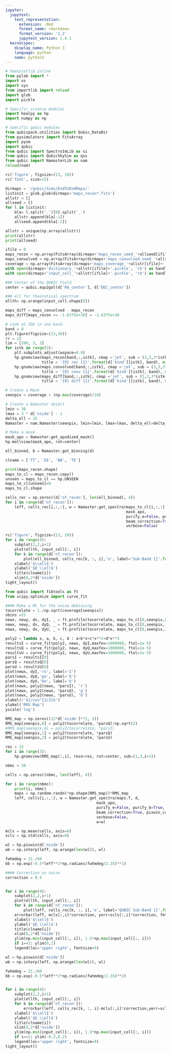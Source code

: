 ```yaml
---
jupyter:
  jupytext:
    text_representation:
      extension: .Rmd
      format_name: rmarkdown
      format_version: '1.2'
      jupytext_version: 1.4.1
  kernelspec:
    display_name: Python 3
    language: python
    name: python3
---
```


```python
# %matplotlib inline
from pylab import *
import os
import sys
from importlib import reload
import glob
import pickle

# Specific science modules
import healpy as hp
import numpy as np

# Specific qubic modules
from qubicpack.utilities import Qubic_DataDir
from pysimulators import FitsArray
import pysm
import qubic
from qubic import SpectroImLib as si
from qubic import QubicSkySim as qss
from qubic import NamasterLib as nam
reload(nam)

rc('figure', figsize=(13, 10))
rc('font', size=15)
```

```python
dirmaps = '/qubic/Sims/EndToEndMaps/'
listinit = glob.glob(dirmaps+'maps_recon*.fits')
allstr = []
allseed = []
for l in listinit:
    bla= l.split('.')[0].split('_')
    allstr.append(bla[-1])
    allseed.append(bla[-2])

allstr = unique(np.array(allstr))
print(allstr)
print(allseed)
```

```python
ifile = 0
maps_recon = np.array(FitsArray(dirmaps+'maps_recon_seed_'+allseed[ifile]+'_'+allstr[ifile]+'.fits'))
maps_convolved = np.array(FitsArray(dirmaps+'maps_convolved_seed_'+allseed[ifile]+'_'+allstr[ifile]+'.fits'))
coverage = np.array(FitsArray(dirmaps+'maps_coverage_'+allstr[ifile]+'.fits'))
with open(dirmaps+'dictionary_'+allstr[ifile]+'.pickle', 'rb') as handle: d = pickle.load(handle)
with open(dirmaps+'input_cell_'+allstr[ifile]+'.pickle', 'rb') as handle: input_cell = pickle.load(handle)

### Center of the QUBIC Field
center = qubic.equ2gal(d['RA_center'], d['DEC_center'])

### ell for theoretical spectrum
ellth= np.arange(input_cell.shape[0])
```

```python
maps_diff = maps_convolved - maps_recon
maps_diff[maps_recon == -1.6375e+30] = -1.6375e+30

# Look at IQU in one band
band = 0
plt.figure(figsize=(13,10))
rr = 15
lim = [200, 3, 3]
for istk in range(3):
    plt.subplots_adjust(wspace=0.9)
    hp.gnomview(maps_recon[band,:,istk], cmap ='jet', sub = (3,3,3*istk+1), rot=center, reso=rr, 
                title = '{0} rec {1}'.format(d['kind'][istk], band), min=-lim[istk], max=lim[istk])
    hp.gnomview(maps_convolved[band,:,istk], cmap ='jet', sub = (3,3,3*istk+2), rot=center, reso=rr, 
                title = '{0} conv {1}'.format(d['kind'][istk], band), min=-lim[istk], max=lim[istk])
    hp.gnomview(maps_diff[band,:,istk], cmap ='jet', sub = (3,3,3*istk+3), rot=center, reso=rr, 
                title = '{0} diff {1}'.format(d['kind'][istk], band), min=-lim[istk], max=lim[istk])
```

```python
# Create a Mask
seenpix = coverage > (np.max(coverage)/10)

# Create a Namaster object
lmin = 30
lmax = 3 * d['nside'] - 1
delta_ell = 25
Namaster = nam.Namaster(seenpix, lmin=lmin, lmax=lmax, delta_ell=delta_ell)

# Make a mask
mask_apo = Namaster.get_apodized_mask()
hp.mollview(mask_apo, rot=center)

ell_binned, b = Namaster.get_binning(d)

clname = ['TT', 'EE', 'BB', 'TE']
```

```python
print(maps_recon.shape)
maps_to_cl = maps_recon.copy()
unseen = maps_to_cl == hp.UNSEEN
maps_to_cl[unseen]=0
maps_to_cl.shape

cells_rec = np.zeros((d['nf_recon'], len(ell_binned), 4))
for i in range(d['nf_recon']):
    leff, cells_rec[i,:,:], w = Namaster.get_spectra(maps_to_cl[i,:,:].T, d, 
                                                     mask_apo,
                                                     purify_e=False, purify_b=True, 
                                                     beam_correction=True, pixwin_correction=False,
                                                     verbose=False)

```

```python
rc('figure', figsize=(13, 10))
for i in range(4):
    subplot(2,2,i+1)
    plot(ellth, input_cell[:, i])
    for k in range(d['nf_recon']):
        plot(ell_binned, cells_rec[k, :, i],'o', label='Sub-Band {}'.format(k))
    xlabel('$\\ell$')
    ylabel('$D_\\ell$')
    title(clname[i])
    xlim(0,2*d['nside'])
tight_layout()
```

```python
from qubic import fibtools as ft
from scipy.optimize import curve_fit

#### Make a MC for the noise debiasing
tocorrelate = 1./np.sqrt(coverage[seenpix])
nbins =25
newx, newy, dx, dyI, _ = ft.profile(tocorrelate, maps_to_cl[0,seenpix,0], nbins=nbins, plot=False)
newx, newy, dx, dyQ, _ = ft.profile(tocorrelate, maps_to_cl[0,seenpix,1], nbins=nbins, plot=False)
newx, newy, dx, dyU, _ = ft.profile(tocorrelate, maps_to_cl[0,seenpix,2], nbins=nbins, plot=False)

poly2 = lambda x, a, b, c, d : a+b*x+c*x**2+d*x**3
resultsI = curve_fit(poly2, newx, dyI,maxfev=1000000, ftol=1e-5)
resultsQ = curve_fit(poly2, newx, dyQ,maxfev=1000000, ftol=1e-5)
resultsU = curve_fit(poly2, newx, dyU,maxfev=1000000, ftol=1e-5)
parsI = resultsI[0]
parsQ = resultsQ[0]
parsU = resultsU[0]
plot(newx, dyI,'ro', label='I')
plot(newx, dyQ,'go', label='Q')
plot(newx, dyU,'bo', label='U')
plot(newx, poly2(newx, *parsI), 'r')
plot(newx, poly2(newx, *parsQ), 'g')
plot(newx, poly2(newx, *parsU), 'b')
xlabel(r'$1/cov^{1/2}$')
ylabel('RMS Map')
yscale('log')
```

```python
RMS_map = np.zeros((12*d['nside']**2, 3))
RMS_map[seenpix,0] = poly2(tocorrelate, *parsQ)/np.sqrt(2)
#RMS_map[seenpix,0] = poly2(tocorrelate, *parsI)
RMS_map[seenpix,1] = poly2(tocorrelate, *parsQ)
RMS_map[seenpix,2] = poly2(tocorrelate, *parsU)

res = 15
for i in range(3):
    hp.gnomview(RMS_map[:,i], reso=res, rot=center, sub=(1,3,i+1))
```

```python
nbmc = 30

cells = np.zeros((nbmc, len(leff), 4))

for i in range(nbmc):
    print(i, nbmc)
    maps = np.random.randn(*np.shape(RMS_map))*RMS_map
    leff, cells[i,:,:], w = Namaster.get_spectra(maps.T, d, 
                                        mask_apo,
                                        purify_e=False, purify_b=True, 
                                        beam_correction=True, pixwin_correction=False,
                                        verbose=False,
                                        w=w)
```

```python
mcls = np.mean(cells, axis=0)
scls = np.std(cells, axis=0)

wl = hp.pixwin(d['nside'])
wb = np.interp(leff, np.arange(len(wl)), wl)

fwhmdeg = 21./60
bb = np.exp(-0.5*leff**2*np.radians(fwhmdeg/2.35)**2)

#### Correction on noise
correction = 0.5


for i in range(4):
    subplot(2,2,i+1)
    plot(ellth, input_cell[:, i])
    for k in range(d['nf_recon']):
        plot(leff, cells_rec[k, :, i],'o', label='QUBIC Sub-Band {}'.format(k))
    errorbar(leff, mcls[:,i]*correction, yerr=scls[:,i]*correction, fmt='ro-', label='Noise MC')
    xlabel('$\\ell$')
    ylabel('$D_\\ell$')
    title(clname[i])
    xlim(0,2*d['nside'])
    ylim(np.min(input_cell[:, i]), 1.5*np.max(input_cell[:, i]))
    if i==2: ylim(0,1)
    legend(loc='upper right', fontsize=9)
```

```python
wl = hp.pixwin(d['nside'])
wb = np.interp(leff, np.arange(len(wl)), wl)

fwhmdeg = 21./60
bb = np.exp(-0.5*leff**2*np.radians(fwhmdeg/2.35)**2)


for i in range(4):
    subplot(2,2,i+1)
    plot(ellth, input_cell[:, i])
    for k in range(d['nf_recon']):
        errorbar(leff, cells_rec[k, :, i]-mcls[:,i]*correction,yerr=scls[:,i]*correction,fmt='ro', label='QUBIC Sub-Band {}'.format(k))
    xlabel('$\\ell$')
    ylabel('$D_\\ell$')
    title(clname[i])
    xlim(0,2*d['nside'])
    ylim(np.min(input_cell[:, i]), 1.5*np.max(input_cell[:, i]))
    if i==2: ylim(-0.2,0.2)
    legend(loc='upper right', fontsize=9)
tight_layout()
```

```python

```

```python

```

```python

```

```python

```

